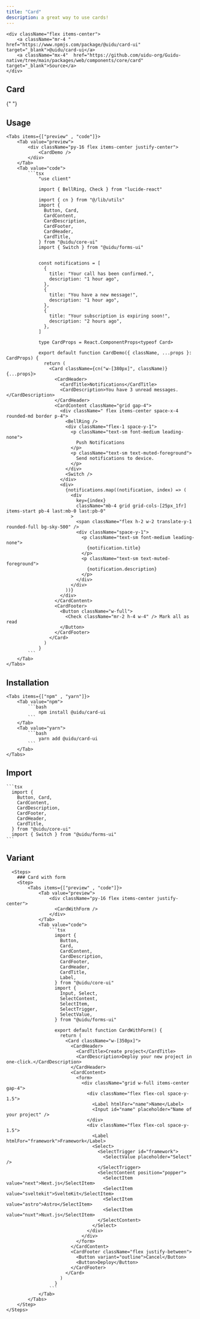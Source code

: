 ```yaml
---
title: "Card"
description: a great way to use cards!
---
```



    <div className="flex items-center">
        <a className="mr-4 " href="https://www.npmjs.com/package/@uidu/card-ui" target="_blank">@uidu/card-ui</a>
        <a className="mx-4"  href="https://github.com/uidu-org/Guidu-native/tree/main/packages/web/components/core/card" target="_blank">Source</a>
    </div>

## Card

{" "}

<CardDemo />

## Usage

    <Tabs items={["preview" , "code"]}>
        <Tab value="preview">
            <div className="py-16 flex items-center justify-center">
                <CardDemo />
            </div>
        </Tab>
        <Tab value="code">
            ```tsx
                "use client"

                import { BellRing, Check } from "lucide-react"

                import { cn } from "@/lib/utils"
                import {
                  Button, Card,
                  CardContent,
                  CardDescription,
                  CardFooter,
                  CardHeader,
                  CardTitle,
                } from "@uidu/core-ui"
                import { Switch } from "@uidu/forms-ui"


                const notifications = [
                  {
                    title: "Your call has been confirmed.",
                    description: "1 hour ago",
                  },
                  {
                    title: "You have a new message!",
                    description: "1 hour ago",
                  },
                  {
                    title: "Your subscription is expiring soon!",
                    description: "2 hours ago",
                  },
                ]

                type CardProps = React.ComponentProps<typeof Card>

                export default function CardDemo({ className, ...props }: CardProps) {
                  return (
                    <Card className={cn("w-[380px]", className)} {...props}>
                      <CardHeader>
                        <CardTitle>Notifications</CardTitle>
                        <CardDescription>You have 3 unread messages.</CardDescription>
                      </CardHeader>
                      <CardContent className="grid gap-4">
                        <div className=" flex items-center space-x-4 rounded-md border p-4">
                          <BellRing />
                          <div className="flex-1 space-y-1">
                            <p className="text-sm font-medium leading-none">
                              Push Notifications
                            </p>
                            <p className="text-sm text-muted-foreground">
                              Send notifications to device.
                            </p>
                          </div>
                          <Switch />
                        </div>
                        <div>
                          {notifications.map((notification, index) => (
                            <div
                              key={index}
                              className="mb-4 grid grid-cols-[25px_1fr] items-start pb-4 last:mb-0 last:pb-0"
                            >
                              <span className="flex h-2 w-2 translate-y-1 rounded-full bg-sky-500" />
                              <div className="space-y-1">
                                <p className="text-sm font-medium leading-none">
                                  {notification.title}
                                </p>
                                <p className="text-sm text-muted-foreground">
                                  {notification.description}
                                </p>
                              </div>
                            </div>
                          ))}
                        </div>
                      </CardContent>
                      <CardFooter>
                        <Button className="w-full">
                          <Check className="mr-2 h-4 w-4" /> Mark all as read
                        </Button>
                      </CardFooter>
                    </Card>
                  )
                }
            ```
        </Tab>
    </Tabs>

## Installation

    <Tabs items={["npm" , "yarn"]}>
        <Tab value="npm">
            ```bash
                npm install @uidu/card-ui
            ```
        </Tab>
        <Tab value="yarn">
            ```bash
                yarn add @uidu/card-ui
            ```
        </Tab>
    </Tabs>

## Import

    ```tsx
      import {
        Button, Card,
        CardContent,
        CardDescription,
        CardFooter,
        CardHeader,
        CardTitle,
      } from "@uidu/core-ui"
      import { Switch } from "@uidu/forms-ui"
    ```

## Variant

      <Steps>
        ### Card with form
        <Step>
            <Tabs items={["preview" , "code"]}>
                <Tab value="preview">
                    <div className="py-16 flex items-center justify-center">
                      <CardWithForm />
                    </div>
                </Tab>
                <Tab value="code">
                    ```tsx
                      import {
                        Button,
                        Card,
                        CardContent,
                        CardDescription,
                        CardFooter,
                        CardHeader,
                        CardTitle,
                        Label,
                      } from "@uidu/core-ui"
                      import {
                        Input, Select,
                        SelectContent,
                        SelectItem,
                        SelectTrigger,
                        SelectValue,
                      } from "@uidu/forms-ui"

                      export default function CardWithForm() {
                        return (
                          <Card className="w-[350px]">
                            <CardHeader>
                              <CardTitle>Create project</CardTitle>
                              <CardDescription>Deploy your new project in one-click.</CardDescription>
                            </CardHeader>
                            <CardContent>
                              <form>
                                <div className="grid w-full items-center gap-4">
                                  <div className="flex flex-col space-y-1.5">
                                    <Label htmlFor="name">Name</Label>
                                    <Input id="name" placeholder="Name of your project" />
                                  </div>
                                  <div className="flex flex-col space-y-1.5">
                                    <Label htmlFor="framework">Framework</Label>
                                    <Select>
                                      <SelectTrigger id="framework">
                                        <SelectValue placeholder="Select" />
                                      </SelectTrigger>
                                      <SelectContent position="popper">
                                        <SelectItem value="next">Next.js</SelectItem>
                                        <SelectItem value="sveltekit">SvelteKit</SelectItem>
                                        <SelectItem value="astro">Astro</SelectItem>
                                        <SelectItem value="nuxt">Nuxt.js</SelectItem>
                                      </SelectContent>
                                    </Select>
                                  </div>
                                </div>
                              </form>
                            </CardContent>
                            <CardFooter className="flex justify-between">
                              <Button variant="outline">Cancel</Button>
                              <Button>Deploy</Button>
                            </CardFooter>
                          </Card>
                        )
                      }
                    ```
                </Tab>
            </Tabs>
        </Step>
    </Steps>
